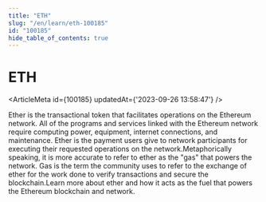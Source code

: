 ```yaml
---
title: "ETH"
slug: "/en/learn/eth-100185"
id: "100185"
hide_table_of_contents: true
---
```



# ETH

<ArticleMeta id={100185} updatedAt={'2023-09-26 13:58:47'} />
<div className='border-solid border-b border-t-0 my-4 border-[var(--ifm-color-gray-300)]' />

Ether is the transactional token that facilitates operations on the Ethereum network. All of the programs and services linked with the Ethereum network require computing power, equipment, internet connections, and maintenance. Ether is the payment users give to network participants for executing their requested operations on the network.Metaphorically speaking, it is more accurate to refer to ether as the "gas" that powers the network. Gas is the term the community uses to refer to the exchange of ether for the work done to verify transactions and secure the blockchain.Learn more about ether and how it acts as the fuel that powers the Ethereum blockchain and network.
